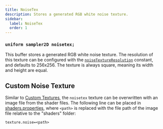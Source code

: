 ```yaml
---
title: NoiseTex
description: Stores a generated RGB white noise texture.
sidebar:
  label: NoiseTex
  order: 1
---
```


### `uniform sampler2D noisetex;`

This buffer stores a generated RGB white noise texture. The resolution of this texture can be configured with the [`noiseTextureResolution`](/reference/constants/noisetextureresolution) constant, and defaults to 256x256. The texture is always square, meaning its width and height are equal.


## Custom Noise Texture
Similar to [Custom Textures](/reference/buffers/custom_textures), the `noisetex` texture can be overwritten with an image file from the shader files. The following line can be placed in [shaders.properties](/reference/shadersproperties/overview), where `<path>` is replaced with the file path of the image file relative to the "shaders" folder:

```properties title="shaders.properties"
texture.noise=<path>
```